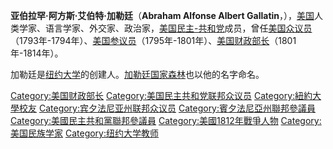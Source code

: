 {{Infobox Officeholder
| name=艾伯特·加勒廷<br/>Albert Gallatin
| image=Albert Gallatin.jpg
| image_width=240px
| order=4
| title=[[美国财政部长|美国财政部长]]
| term_start=1801年5月14日
| term_end=1814年2月8日
| predecessor=[[塞缪尔·德克斯特|塞缪尔·德克斯特]]
| successor=[[乔治·W·坎贝尔|乔治·W·坎贝尔]]
| president=[[托马斯·杰斐逊|托马斯·杰斐逊]]<br/>[[詹姆斯·麦迪逊|詹姆斯·麦迪逊]]
| birth_date={{birth date|1761|1|29|mf=y}}
| birth_place=[[瑞士|瑞士]][[日内瓦|日内瓦]]
| death_date={{death date and age|1849|8|12|1761|1|29}}
| death_place=[[纽约州|纽约州]][[阿斯托里亚_(纽约州)|阿斯托里亚]]
| party=[[美国民主-共和党|美国民主-共和党]]
| spouse=
| profession=
}}
'''亚伯拉罕·阿方斯·艾伯特·加勒廷'''（'''Abraham Alfonse Albert Gallatin'''，{{bd|1761年|1月29日|1849年|8月12日|catIdx=G}}），[[美国|美国]]人类学家、语言学家、外交家、政治家，[[美国民主-共和党|美国民主-共和党]]成员，曾任[[美国众议员|美国众议员]]（1793年-1794年）、[[美国参议员|美国参议员]]（1795年-1801年）、[[美国财政部长|美国财政部长]]（1801年-1814年）。

加勒廷是[[纽约大学|纽约大学]]的创建人。[[加勒廷国家森林|加勒廷国家森林]]也以他的名字命名。

{{start box}}
{{succession box|[[塞缪尔·德克斯特|塞缪尔·德克斯特]]|[[乔治·W·坎贝尔|乔治·W·坎贝尔]]|[[美国财政部长|美国财政部长]]|1801年-1814年}}
{{end box}}

{{美国财政部长}}
{{Thomas Jefferson cabinet}}
{{James Madison cabinet}}
{{Authority control}}

{{DEFAULTSORT:Gallatin, Albert}}
[[Category:美国财政部长|Category:美国财政部长]]
[[Category:美国民主共和党联邦众议员|Category:美国民主共和党联邦众议员]]
[[Category:紐約大學校友|Category:紐約大學校友]]
[[Category:宾夕法尼亚州联邦众议员|Category:宾夕法尼亚州联邦众议员]]
[[Category:賓夕法尼亞州聯邦參議員|Category:賓夕法尼亞州聯邦參議員]]
[[Category:美國民主共和黨聯邦參議員|Category:美國民主共和黨聯邦參議員]]
[[Category:美國1812年戰爭人物|Category:美國1812年戰爭人物]]
[[Category:美国民族学家|Category:美国民族学家]]
[[Category:纽约大学教师|Category:纽约大学教师]]